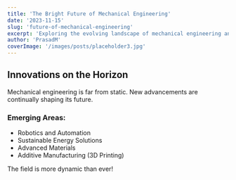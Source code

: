 ```yaml
---
title: 'The Bright Future of Mechanical Engineering'
date: '2023-11-15'
slug: 'future-of-mechanical-engineering'
excerpt: 'Exploring the evolving landscape of mechanical engineering and the exciting opportunities that lie ahead.'
author: 'PrasadM'
coverImage: '/images/posts/placeholder3.jpg'
---
```


## Innovations on the Horizon

Mechanical engineering is far from static. New advancements are continually shaping its future.

### Emerging Areas:
*   Robotics and Automation
*   Sustainable Energy Solutions
*   Advanced Materials
*   Additive Manufacturing (3D Printing)

The field is more dynamic than ever!
